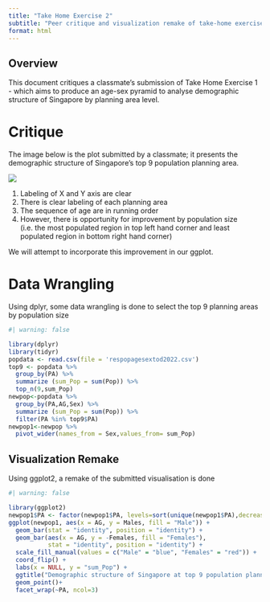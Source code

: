 ```yaml
---
title: "Take Home Exercise 2"
subtitle: "Peer critique and visualization remake of take-home exercise 1"
format: html
---
```


## Overview

This document critiques a classmate's submission of Take Home Exercise 1 - which aims to produce an age-sex pyramid to analyse demographic structure of Singapore by planning area level.

# Critique

The image below is the plot submitted by a classmate; it presents the demographic structure of Singapore's top 9 population planning area.

![](Dashboard.png)

1.  Labeling of X and Y axis are clear
2.  There is clear labeling of each planning area
3.  The sequence of age are in running order
4.  However, there is opportunity for improvement by population size (i.e. the most populated region in top left hand corner and least populated region in bottom right hand corner)

We will attempt to incorporate this improvement in our ggplot.

# Data Wrangling

Using dplyr, some data wrangling is done to select the top 9 planning areas by population size

```r
#| warning: false

library(dplyr)
library(tidyr)
popdata <- read.csv(file = 'respopagesextod2022.csv')
top9 <- popdata %>%
  group_by(PA) %>%
  summarize (sum_Pop = sum(Pop)) %>%
  top_n(9,sum_Pop)
newpop<-popdata %>%
  group_by(PA,AG,Sex) %>%
  summarize (sum_Pop = sum(Pop)) %>%
  filter(PA %in% top9$PA)
newpop1<-newpop %>%
  pivot_wider(names_from = Sex,values_from= sum_Pop)
```

## Visualization Remake

Using ggplot2, a remake of the submitted visualisation is done

```r
#| warning: false

library(ggplot2)
newpop1$PA <- factor(newpop1$PA, levels=sort(unique(newpop1$PA),decreasing = TRUE))
ggplot(newpop1, aes(x = AG, y = Males, fill = "Male")) +
  geom_bar(stat = "identity", position = "identity") +
  geom_bar(aes(x = AG, y = -Females, fill = "Females"),
           stat = "identity", position = "identity") +
  scale_fill_manual(values = c("Male" = "blue", "Females" = "red")) +
  coord_flip() +
  labs(x = NULL, y = "sum_Pop") +
  ggtitle("Demographic structure of Singapore at top 9 population planning area in June 2022") +
  geom_point()+
  facet_wrap(~PA, ncol=3) 
```
